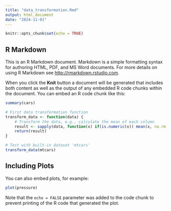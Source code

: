 ```yaml
---
title: "data_transformation.Rmd"
output: html_document
date: "2024-11-01"
---
```


```r
knitr::opts_chunk$set(echo = TRUE)
```

## R Markdown

This is an R Markdown document. Markdown is a simple formatting syntax for authoring HTML, PDF, and MS Word documents. For more details on using R Markdown see <http://rmarkdown.rstudio.com>.

When you click the **Knit** button a document will be generated that includes both content as well as the output of any embedded R code chunks within the document. You can embed an R code chunk like this:

```r
summary(cars)
```

```r
# First data transformation function
transform_data <- function(data) {
    # Transform the data, e.g., calculate the mean of each column
    result <- sapply(data, function(x) if(is.numeric(x)) mean(x, na.rm = TRUE) else NA)
    return(result)
}

# Test with built-in dataset 'mtcars'
transform_data(mtcars)
```

## Including Plots
You can also embed plots, for example:

```r
plot(pressure)
```

Note that the `echo = FALSE` parameter was added to the code chunk to prevent printing of the R code that generated the plot.
